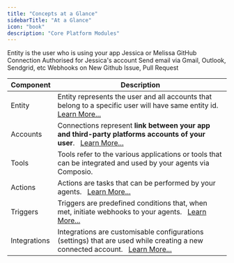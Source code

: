 ```yaml
---
title: "Concepts at a Glance"
sidebarTitle: "At a Glance"
icon: "book"
description: "Core Platform Modules"
---
```


<CardGroup cols={2}>

<Card color="#7bee0c" title="Entity" icon="users" href="./components/entity/entity-guide">
Entity is the user who is using your app Jessica or Melissa
</Card>

<Card color="#7bee0c" title="Accounts" icon="plug" href="./components/">
GitHub Connection Authorised for Jessica's account
</Card>


<Card color="#7bee0c" title="Actions" icon="wand-magic-sparkles" href="./components/actions/action-guide-3">
Send email via Gmail, Outlook, Sendgrid, etc
</Card>

<Card color="#7bee0c" title="Triggers" icon="webhook" href="./components/triggers/trigger-guide">
Webhooks on New Github Issue, Pull Request
</Card>

</CardGroup>


| Component         | Description                                                                                                                                                                                                                                                                                                                                                                                                           |
| ----------------- | -------------------------------------------------------------------------------------------------------------------------------------------------------------------------------------------------------------------------------------------------------------------------- 
| Entity            | Entity represents the user and all accounts that belong to a specific user will have same entity id. &nbsp; [Learn More...](./components/entity/entity-guide) 
| Accounts | Connections represent **link between your app and third-party platforms accounts of your user**. &nbsp; [Learn More...](./components/entity/entity-guide)
| Tools             | Tools refer to the various applications or tools that can be integrated and used by your agents via Composio. &nbsp;
| Actions           | Actions are tasks that can be performed by your agents. &nbsp; [Learn More...](./components/actions/action-guide-3)
| Triggers          | Triggers are predefined conditions that, when met, initiate webhooks to your agents. &nbsp; [Learn More...](./components/triggers/trigger-guide)
| Integrations      | Integrations are customisable configurations (settings) that are used while creating a new connected account. &nbsp; [Learn More...](./components/integrations/integration-guide) 